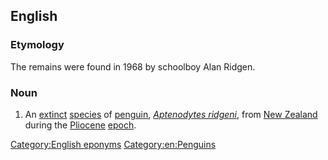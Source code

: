 ==English==
{{rfi|en}}
{{wikipedia|Ridgen's Penguin}}
{{wikispecies|Aptenodytes ridgeni}}

===Etymology===
The remains were found in 1968 by schoolboy Alan Ridgen.

===Noun===
{{en-noun|head=[[Ridgen]][[-'s|'s]] [[penguin]]}}

# An [[extinct]] [[species]] of [[penguin]], ''[[Aptenodytes ridgeni]]'', from [[New Zealand]] during the [[Pliocene]] [[epoch]].

[[Category:English eponyms]]
[[Category:en:Penguins]]